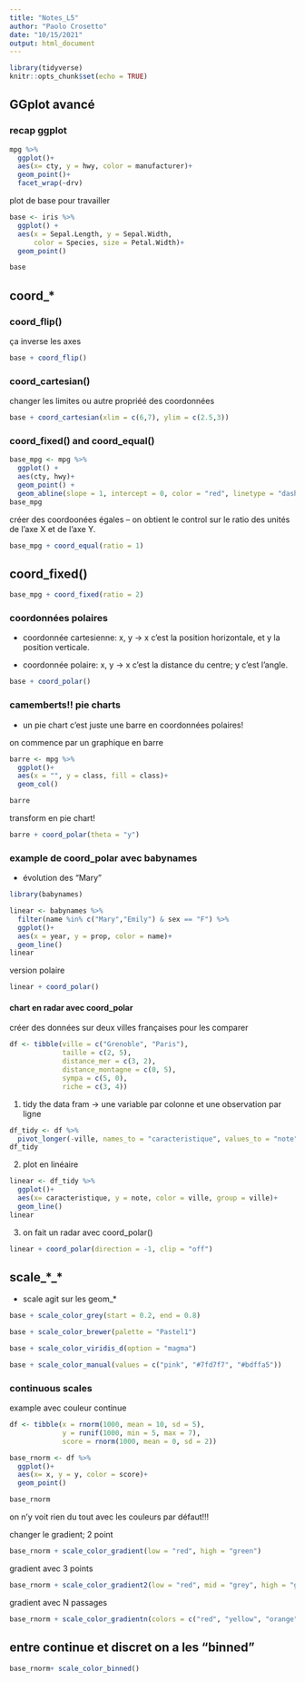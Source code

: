 ```yaml
---
title: "Notes_L5"
author: "Paolo Crosetto"
date: "10/15/2021"
output: html_document
---
```


```r
library(tidyverse)
knitr::opts_chunk$set(echo = TRUE)
```

## GGplot avancé


### recap ggplot
```r
mpg %>% 
  ggplot()+
  aes(x= cty, y = hwy, color = manufacturer)+
  geom_point()+
  facet_wrap(~drv)
```


plot de base pour travailler

```r
base <- iris %>% 
  ggplot() +
  aes(x = Sepal.Length, y = Sepal.Width,
      color = Species, size = Petal.Width)+
  geom_point()

base
```

## coord_*


### coord_flip()

ça inverse les axes

```r
base + coord_flip()
```


### coord_cartesian()

changer les limites ou autre propriéé des coordonnées

```r
base + coord_cartesian(xlim = c(6,7), ylim = c(2.5,3))
```

### coord_fixed() and coord_equal()

```r
base_mpg <- mpg %>% 
  ggplot() +
  aes(cty, hwy)+
  geom_point() +
  geom_abline(slope = 1, intercept = 0, color = "red", linetype = "dashed")
base_mpg
```


créer des coordoonées égales -- on obtient le control sur le ratio des unités de l'axe X et de l'axe Y.

```r
base_mpg + coord_equal(ratio = 1)
```

## coord_fixed()

```r
base_mpg + coord_fixed(ratio = 2)
```

### coordonnées polaires

- coordonnée cartesienne: x, y -> x c'est la position horizontale, et y la position verticale. 

- coordonnée polaire: x, y -> x c'est la distance du centre; y c'est l'angle.

```r
base + coord_polar()
```

### camemberts!! pie charts 

- un pie chart c'est juste une barre en coordonnées polaires!

on commence par un graphique en barre


```r
barre <- mpg %>% 
  ggplot()+
  aes(x = "", y = class, fill = class)+
  geom_col()

barre
```
transform en pie chart!

```r
barre + coord_polar(theta = "y")
```

### example de coord_polar avec babynames

- évolution des "Mary"

```r
library(babynames)

linear <- babynames %>% 
  filter(name %in% c("Mary","Emily") & sex == "F") %>% 
  ggplot()+
  aes(x = year, y = prop, color = name)+
  geom_line()
linear

```
version polaire

```r
linear + coord_polar()
```

#### chart en radar avec coord_polar

créer des données sur deux villes françaises pour les comparer

```r
df <- tibble(ville = c("Grenoble", "Paris"),
             taille = c(2, 5),
             distance_mer = c(3, 2),
             distance_montagne = c(0, 5),
             sympa = c(5, 0),
             riche = c(3, 4))
```
1. tidy the data fram -> une variable par colonne et une observation par ligne
```r
df_tidy <- df %>% 
  pivot_longer(-ville, names_to = "caracteristique", values_to = "note")
df_tidy
```

2. plot en linéaire

```r
linear <- df_tidy %>% 
  ggplot()+
  aes(x= caracteristique, y = note, color = ville, group = ville)+
  geom_line()
linear
```

3. on fait un radar avec coord_polar()

```r
linear + coord_polar(direction = -1, clip = "off")
```


## scale_*_*

- scale agit sur les geom_*

```r
base + scale_color_grey(start = 0.2, end = 0.8)
```

```r
base + scale_color_brewer(palette = "Pastel1")
```

```r
base + scale_color_viridis_d(option = "magma")
```

```r
base + scale_color_manual(values = c("pink", "#7fd7f7", "#bdffa5"))
```


### continuous scales

example avec couleur continue

```r
df <- tibble(x = rnorm(1000, mean = 10, sd = 5),
             y = runif(1000, min = 5, max = 7),
             score = rnorm(1000, mean = 0, sd = 2))

base_rnorm <- df %>% 
  ggplot()+
  aes(x= x, y = y, color = score)+
  geom_point()

base_rnorm
```
on n'y voit rien du tout avec les couleurs par défaut!!!

changer le gradient; 2 point

```r
base_rnorm + scale_color_gradient(low = "red", high = "green")
```

gradient avec 3 points

```r
base_rnorm + scale_color_gradient2(low = "red", mid = "grey", high = "green")
```


gradient avec N passages

```r
base_rnorm + scale_color_gradientn(colors = c("red", "yellow", "orange", "blue", "green"))
```

## entre continue et discret on a les "binned"

```r
base_rnorm+ scale_color_binned()
``` 




